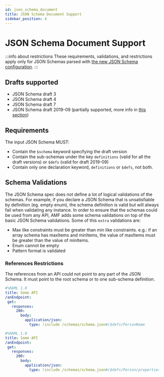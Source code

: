 ```yaml
---
id: json_schema_document
title: JSON Schema Document Support
sidebar_position: 4
---
```


# JSON Schema Document Support

:::info about restrictions
These requirements, validations, and restrictions apply only for JSON Schemas parsed with [the new JSON Schema configuration](/docs/amf/using-amf/amf_parsing).
:::

## Drafts supported
- JSON Schema draft 3
- JSON Schema draft 4
- JSON Schema draft 7
- JSON Schema draft 2019-09 (partially supported, more info in [this section](json_schema_draft_2019_09_to_draft_7))

## Requirements
The input JSON Schema MUST:
- Contain the `$schema` keyword specifying the draft version
- Contain the sub-schemas under the key `definitions` (valid for all the draft versions) or `$defs` (valid for draft 2019-09)
- Contain only one declaration keyword, `definitions` or `$defs`, not both.

## Schema Validations
The JSON Schema spec does not define a lot of logical validations of the schemas. For example, if you declare a JSON Schema that is unsatisfiable by definition (eg. empty enum), the schema definition is valid but will always fail when validating any instance.
In order to ensure that the schemas could be used from any API, AMF adds some schema validations on top of the basic JSON Schema validations.
Some of this `extra` validations are:
- Max like constraints must be greater than min like constraints. e.g.: if an array schema has maxItems and minItems, the value of maxItems must be greater than the value of minItems.
- Enum cannot be empty
- Pattern format is validated

### References Restrictions

The references from an API could not point to any part of the JSON Schema. It must point to the root schema or to one sub-schema definition.

```yaml title="API RAML 1.0 with a valid JSON Schema reference"
#%RAML 1.0
title: Some API
/anEndpoint:
 get:
   responses:
     200:
       body:
         application/json:
           type: !include /schemas/schema.json#/$defs/PersonName
```

```yaml title="API RAML 1.0 with an invalid JSON Schema reference"
#%RAML 1.0
title: Some API
/anEndpoint:
 get:
   responses:
     200:
       body:
         application/json:
           type: !include /schemas/schema.json#/$defs/Person/properties/name
```

